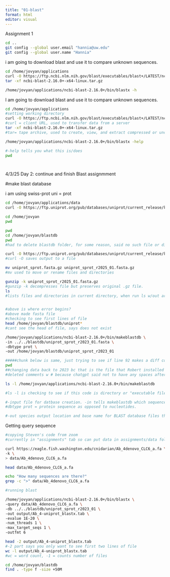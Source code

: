 ```yaml
---
title: "01-blast"
format: html
editor: visual
---
```


Assignment 1

```bash
cd ..
git config --global user.email "hannia@uw.edu"
git config --global user.name "Hannia"
```


i am going to download blast and use it to compare unknown sequences.

```bash
cd /home/jovyan/applications 
curl -O https://ftp.ncbi.nlm.nih.gov/blast/executables/blast+/LATEST/ncbi-blast-2.16.0+-x64-linux.tar.gz
tar -xf ncbi-blast-2.16.0+-x64-linux.tar.gz


```

```bash
/home/jovyan/applications/ncbi-blast-2.16.0+/bin/blastx -h

```

I am going to download blast and use it to compare unknown sequences.

```bash
cd /home/jovyan/applications 
#setting working directory 
curl -O https://ftp.ncbi.nlm.nih.gov/blast/executables/blast+/LATEST/ncbi-blast-2.16.0+-x64-linux.tar.gz
#curl = client URL, used to transfer data from a server 
tar -xf ncbi-blast-2.16.0+-x64-linux.tar.gz
#tar= tape archive, used to create, view, and extract compressed or uncompressed archived files.

```

```bash
/home/jovyan/applications/ncbi-blast-2.16.0+/bin/blastx -help 

#-help tells you what this is/does
pwd
```

```         
```

```         
```

4/3/25 Day 2: continue and finish Blast assignmment

#make blast database

i am using swiss-prot uni = prot

```bash
cd /home/jovyan/applications/data
curl -O https://ftp.uniprot.org/pub/databases/uniprot/current_release/knowledgebase/complete/uniprot_sprot.fasta.gz
```

```bash
cd /home/jovyan
pwd

```

```bash
pwd
cd /home/jovyan/blastdb
pwd
#had to delete blastdb folder, for some reason, said no such file or directory 
```

```bash
curl -O https://ftp.uniprot.org/pub/databases/uniprot/current_release/knowledgebase/complete/uniprot_sprot.fasta.gz
#curl -O saves output to a file 

mv uniprot_sprot.fasta.gz uniprot_sprot_r2025_01.fasta.gz
#mv used to move or rename files and directories 

gunzip -k uniprot_sprot_r2025_01.fasta.gz
#gunzip -k decompresses file but preserves original .gz file. 
ls 
#lists files and directories in current directory, when run ls w/out argument, it displays names of files and folders in current directory 
```

```         
```

```bash
#above is where error begins?
#above made fasta file 
#checking to see first lines of file 
head /home/jovyan/blastdb/uniprot*
#cant see the head of file, says does not exist
```



```bash
/home/jovyan/applications/ncbi-blast-2.16.0+/bin/makeblastdb \
-in ../../blastdb/uniprot_sprot_r2023_01.fasta \
-dbtype prot \
-out /home/jovyan/blastdb/uniprot_sprot_r2023_01

#####chunk below is same, just trying to see if line 92 makes a diff compared to line 103
pwd
##changing data back to 2023 bc that is the file that Robert installed 
#deleted comments w # because chatgpt said not to have any spaces after \ 

```

```bash
ls -l /home/jovyan/applications/ncbi-blast-2.16.0+/bin/makeblastdb

#ls -l is checking to see if this code is directory or "executable file" 

#-input file for datbase creation. -in tells makeblastdb which sequence file to use as source for database. 
#dbtype prot = protein sequence as opposed to nucleotides. 

#-out species output location and base name for BLAST database files that will be created. name is "uniprot_sprot_r..."

```

Getting query sequence

```bash
#copying Steven's code from zoom 
#currently in "assignments" tab so can put data in assignments/data folder

curl https://eagle.fish.washington.edu/cnidarian/Ab_4denovo_CLC6_a.fa \
-k \
> data/Ab_4denovo_CLC6_a.fa

```

```bash

head data/Ab_4denovo_CLC6_a.fa

```

```bash
echo "How many sequences are there?"
grep -c ">" data/Ab_4denovo_CLC6_a.fa
```

```bash
#running blast 

/home/jovyan/applications/ncbi-blast-2.16.0+/bin/blastx \
-query data/Ab_4denovo_CLC6_a.fa \
-db ../../blastdb/uniprot_sprot_r2023_01 \
-out output/Ab_4-uniprot_blastx.tab \
-evalue 1E-20 \
-num_threads 1 \
-max_target_seqs 1 \
-outfmt 6

```
```bash

head -2 output/Ab_4-uniprot_blastx.tab
#-2 part says you only want to see first two lines of file 
wc -l output/Ab_4-uniprot_blastx.tab
#wc = word count, -1 = counts number of files 

```

```bash
cd /home/jovyan/blastdb
find . -type f -size +50M

```


